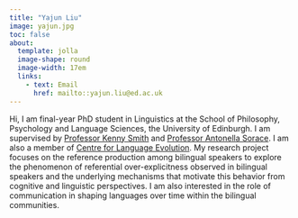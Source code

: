 ```yaml
---
title: "Yajun Liu"
image: yajun.jpg
toc: false
about: 
  template: jolla
  image-shape: round
  image-width: 17em
  links:
    - text: Email
      href: mailto::yajun.liu@ed.ac.uk
---
```


Hi, I am final-year PhD student in Linguistics at the School of Philosophy, Psychology and Language Sciences, the University of Edinburgh. I am supervised by [Professor Kenny Smith](https://www.ed.ac.uk/profile/kenny-smith) and [Professor Antonella Sorace](https://www.ed.ac.uk/profile/antonella-sorace). I am also a member of [Centre for Language Evolution](https://cle.ppls.ed.ac.uk/). My research project focuses on the reference production among bilingual speakers to explore the phenomenon of referential over-explicitness observed in bilingual speakers and the underlying mechanisms that motivate this behavior from cognitive and linguistic perspectives. I am also interested in the role of communication in shaping languages over time within the bilingual communities.
